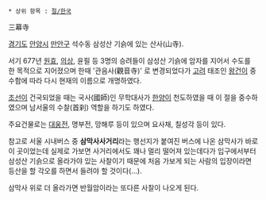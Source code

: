  * 상위 항목 : [[절/한국]]

三幕寺

[[경기도]] [[안양시]] [[만안구]] 석수동 삼성산 기슭에 있는 산사(山寺). 

서기 677년 [[원효]], [[의상]], 윤필 등 3명의 승려들이 삼성산 기슭에 암자를 지어서 수도를 한 목적으로 지어졌으며 한때 '관음사(觀音寺)' 로 변경되었다가 [[고려]] 태조인 [[왕건]]이 중수함에 따라 다시 현재의 이름으로 개명하였다. 

[[조선]]이 건국되었을 때는 국사(國師)인 무학대사가 [[한양]]이 천도하였을 때 이 절을 중수하였으며 남서울의 수찰(首刹) 역할을 하기도 하였다. 

주요건물로는 [[대웅전]], 명부전, 망해루 등이 있으며 요사채, 칠성각 등이 있다. 

참고로 서울 시내버스 중 '''삼막사사거리'''라는 행선지가 붙여진 버스에 나온 삼막사가 바로 이 곳이었는데 실제로 가보면 사거리에서도 꽤나 멀리 떨어져 있는데다가 입구에서부터 삼성산 기슭으로 올라가야 있는 사찰이기 때문에 처음 가보게 되는 사람의 입장이라면 등산을 할 각오를 하면서 들려야 할 것이다(...). 

삼막사 위로 더 올라가면 반월암이라는 또다른 사찰이 나오게 된다.
